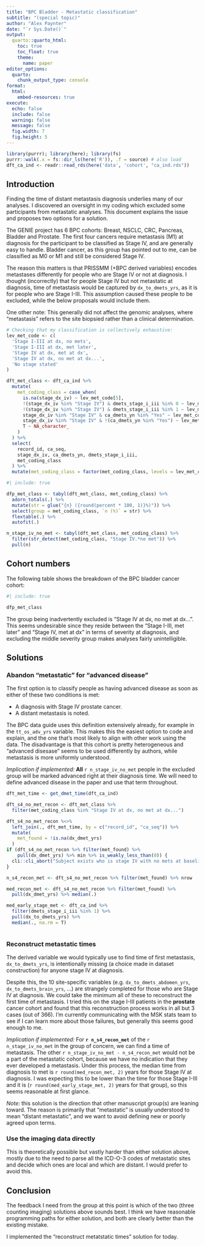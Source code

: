 ```yaml
---
title: "BPC Bladder - Metastatic classification"
subtitle: "(special topic)"
author: "Alex Paynter"
date: "`r Sys.Date()`"
output:
  quarto::quarto_html:
    toc: true
    toc_float: true
    theme:
      name: paper
editor_options:
  quarto:
    chunk_output_type: console
format:
  html:
    embed-resources: true
execute:
  echo: false
  include: false
  warning: false
  message: false
  fig.width: 7
  fig.height: 5
---
```



```r
library(purrr); library(here); library(fs)
purrr::walk(.x = fs::dir_ls(here('R')), .f = source) # also load
dft_ca_ind <- readr::read_rds(here('data', 'cohort', "ca_ind.rds"))
```


## Introduction

Finding the time of distant metastasis diagnosis underlies many of our analyses.  I discovered an oversight in my coding which excluded some participants from metastatic analyses.  This document explains the issue and proposes two options for a solution.

The GENIE project has 6 BPC cohorts:  Breast, NSCLC, CRC, Pancreas, Bladder and Prostate.  The first four cancers require metastasis (M1) at diagnosis for the participant to be classified as Stage IV, and are generally easy to handle.  Bladder cancer, as this group has pointed out to me, can be classified as M0 or M1 and still be considered Stage IV.

The reason this matters is that PRISSMM (+BPC derived variables) encodes metastases differently for people who are Stage IV or not at diagnosis.  I thought (incorrectly) that for people Stage IV but not metastatic at diagnosis, time of metastasis would be captured by `dx_to_dmets_yrs`, as it is for people who are Stage I-III.  This assumption caused these people to be excluded, while the below proposals would include them.

One other note:  This generally did not affect the genomic analyses, where "metastasis" refers to the site biopsied rather than a clinical determination.


```r
# Checking that my classification is collectively exhaustive:
lev_met_code <- c(
  'Stage I-III at dx, no mets',
  'Stage I-III at dx, met later',
  'Stage IV at dx, met at dx',
  'Stage IV at dx, no met at dx...',
  'No stage stated'
)

dft_met_class <- dft_ca_ind %>%
  mutate(
    met_coding_class = case_when(
      is.na(stage_dx_iv) ~ lev_met_code[5],
      !(stage_dx_iv %in% "Stage IV") & dmets_stage_i_iii %in% 0 ~ lev_met_code[1],
      !(stage_dx_iv %in% "Stage IV") & dmets_stage_i_iii %in% 1 ~ lev_met_code[2],
      stage_dx_iv %in% "Stage IV" & ca_dmets_yn %in% "Yes" ~ lev_met_code[3],
      stage_dx_iv %in% "Stage IV" & !(ca_dmets_yn %in% "Yes") ~ lev_met_code[4],
      T ~ NA_character_
    )
  ) %>%
  select(
    record_id, ca_seq, 
    stage_dx_iv, ca_dmets_yn, dmets_stage_i_iii, 
    met_coding_class
  ) %>%
  mutate(met_coding_class = factor(met_coding_class, levels = lev_met_code))

```


```r
#| include: true

dfp_met_class <- tabyl(dft_met_class, met_coding_class) %>%
  adorn_totals(.) %>%
  mutate(str = glue("{n} ({round(percent * 100, 1)}%)")) %>%
  select(group = met_coding_class, `n (%)` = str) %>%
  flextable(.) %>%
  autofit(.)

n_stage_iv_no_met <- tabyl(dft_met_class, met_coding_class) %>%
  filter(str_detect(met_coding_class, "Stage IV.*no met")) %>%
  pull(n)
```

## Cohort numbers

The following table shows the breakdown of the BPC bladder cancer cohort:

```r
#| include: true

dfp_met_class
```


The group being inadvertently excluded is "Stage IV at dx, no met at dx...".  This seems undesirable since they reside between the "Stage I-III, met later" and "Stage IV, met at dx" in terms of severity at diagnosis, and excluding the middle severity group makes analyses fairly unintelligible.

## Solutions

### Abandon "metastatic" for "advanced disease"

The first option is to classify people as having advanced disease as soon as either of these two conditions is met:

- A diagnosis with Stage IV prostate cancer.
- A distant metastasis is noted.

The BPC data guide uses this definition extensively already, for example in the `tt_os_adv_yrs` variable.  This makes this the easiest option to code and explain, and the one that's most likely to align with other work using the data.  The disadvantage is that this cohort is pretty heterogeneous and "advanced disesase" seems to be used differently by authors, while metastasis is more uniformly understood.

*Implication if implemented:* **All** `r n_stage_iv_no_met` people in the excluded group will be marked advanced right at their diagnosis time.  We will need to define advanced disease in the paper and use that term throughout.


```r
dft_met_time <- get_dmet_time(dft_ca_ind)

dft_s4_no_met_recon <- dft_met_class %>%
  filter(met_coding_class %in% "Stage IV at dx, no met at dx...")

dft_s4_no_met_recon %<>%
  left_join(., dft_met_time, by = c("record_id", "ca_seq")) %>%
  mutate(
    met_found = !is.na(dx_dmet_yrs)
  )
if (dft_s4_no_met_recon %>% filter(met_found) %>% 
    pull(dx_dmet_yrs) %>% min %>% is_weakly_less_than(0)) {
  cli::cli_abort("Subject exists who is stage IV with no mets at baseline but then a time to met of 0 days")
}

n_s4_recon_met <- dft_s4_no_met_recon %>% filter(met_found) %>% nrow

med_recon_met <- dft_s4_no_met_recon %>% filter(met_found) %>% 
  pull(dx_dmet_yrs) %>% median(.)

med_early_stage_met <- dft_ca_ind %>%
  filter(dmets_stage_i_iii %in% 1) %>%
  pull(dx_to_dmets_yrs) %>%
  median(., na.rm = T)
  
```


### Reconstruct metastatic times

The derived variable we would typically use to find time of first metastasis, `dx_to_dmets_yrs`, is intentionally missing (a choice made in dataset construction) for anyone stage IV at diagnosis.  

Despite this, the 10 site-specific variables (e.g. `dx_to_dmets_abdomen_yrs`, `dx_to_dmets_brain_yrs`, ...) are strangely completed for those who are Stage IV at diagnosis.  We could take the minimum all of these to reconstruct the first time of metastasis.  I tried this on the stage I-III patients in the **prostate** cancer cohort and found that this reconstruction process works in all but 3 cases (out of 366).  I'm currently communicating with the MSK stats team to see if I can learn more about those failures, but generally this seems good enough to me.

*Implication if implemented:* For **`r n_s4_recon_met`** of the `r n_stage_iv_no_met` in the group of concern, we can find a time of metastasis.  The other `r n_stage_iv_no_met - n_s4_recon_met` would not be a part of the metastatic cohort, because we have no indication that they ever developed a metastasis.  Under this process, the median time from diagnosis to met is `r round(med_recon_met, 2)` years for those Stage IV at diagnosis.  I was expecting this to be lower than the time for those Stage I-III and it is (`r round(med_early_stage_met, 2)` years for that group), so this seems reasonable at first glance.

*Note:* this solution is the direction that other manuscript group(s) are leaning toward.  The reason is primarily that "metastatic" is usually understood to mean "distant metastatic", and we want to avoid defining new or poorly agreed upon terms.

### Use the imaging data directly

This is theoretically possible but vastly harder than either solution above, mostly due to the need to parse all the ICD-O-3 codes of metastatic sites and decide which ones are local and which are distant.  I would prefer to avoid this.

## Conclusion

The feedback I need from the group at this point is which of the two (three counting imaging) solutions above sounds best.  I think we have reasonable programming paths for either solution, and both are clearly better than the existing mistake.

I implemented the "reconstruct metatstatic times" solution for today.




